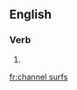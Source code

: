 
==English==

===Verb===
{{head|en|verb form}}

# {{en-third-person singular of|channel surf}}

[[fr:channel surfs]]